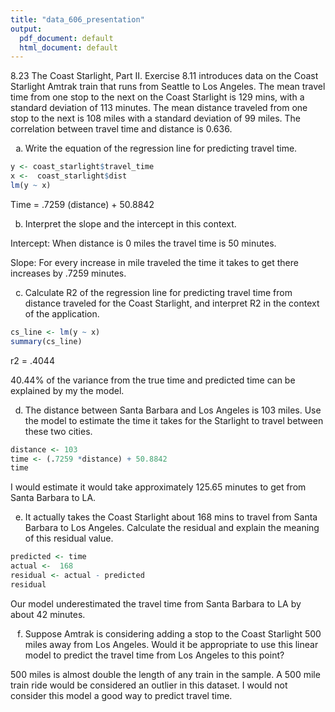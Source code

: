 ```yaml
---
title: "data_606_presentation"
output:
  pdf_document: default
  html_document: default
---
```





8.23 The Coast Starlight, Part II. Exercise 8.11 introduces data on the Coast Starlight Amtrak train that runs from Seattle to Los Angeles. The mean travel time from one stop to the next on the Coast Starlight is 129 mins, with a standard deviation of 113 minutes. The mean distance traveled from one stop to the next is 108 miles with a standard deviation of 99 miles. The correlation between travel time and distance is
0.636.

(a) Write the equation of the regression line for predicting travel time.

```r
y <- coast_starlight$travel_time
x <-  coast_starlight$dist
lm(y ~ x)
```

Time = .7259 (distance) + 50.8842



(b) Interpret the slope and the intercept in this context.

Intercept: When distance is 0 miles the travel time is 50 minutes.

Slope: For every increase in mile traveled the time it takes to get there increases by .7259 minutes.


(c) Calculate R2 of the regression line for predicting travel time from distance traveled for the Coast Starlight, and interpret R2 in the context of the application.

```r
cs_line <- lm(y ~ x)
summary(cs_line)
```
r2 = .4044

40.44%  of the variance from the true time and predicted time can be explained by my the model.


(d) The distance between Santa Barbara and Los Angeles is 103 miles. Use the model to estimate the time it takes for the Starlight to travel between these two cities.

```r
distance <- 103
time <- (.7259 *distance) + 50.8842
time
```
I would estimate it would take approximately 125.65 minutes to get from Santa Barbara to LA.


(e) It actually takes the Coast Starlight about 168 mins to travel from Santa Barbara to Los Angeles. Calculate the residual and explain the meaning of this residual value.

```r
predicted <- time
actual <-  168
residual <- actual - predicted
residual
```
Our model underestimated the travel time from Santa Barbara to LA by about 42 minutes.

(f) Suppose Amtrak is considering adding a stop to the Coast Starlight 500 miles away from Los Angeles. Would it be appropriate to use this linear model to predict the travel time from Los Angeles to this point?

500 miles is almost double the length of any train in the sample. A 500 mile train ride would be considered an outlier in this dataset. I would not consider this model a good way to predict travel time.

